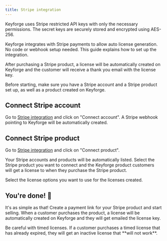 ```yaml
---
title: Stripe integration
---
```


<Callout>
  Keyforge uses Stripe restricted API keys with only the necessary permissions.
  The secret keys are securely stored and encrypted using AES-256.
</Callout>

Keyforge integrates with Stripe payments to allow auto license generation. No code or webhook setup needed. This guide explains how to set up the integration.

After purchasing a Stripe product, a license will be automatically created on Keyforge and the customer will receive a thank you email with the license key.

Before starting, make sure you have a Stripe account and a Stripe product set up, as well as a product created on Keyforge.

<Steps>
<Step>

## Connect Stripe account

Go to [Stripe integration](https://keyforge.dev/dashboard/integrations/stripe) and click on "Connect account". A Stripe webhook pointing to Keyforge will be automatically created.

<ImageZoom
  src="https://r2.keyforge.dev/docs-stripe-integration-connect-account.png"
  width={1920}
  height={1080}
  unoptimized
/>

</Step>

<Step>

## Connect Stripe product

Go to [Stripe integration](https://keyforge.dev/dashboard/integrations/stripe) and click on "Connect product".

Your Stripe accounts and products will be automatically listed. Select the Stripe product you want to connect and the Keyforge product customers will get a license to when they purchase the Stripe product.

Select the license options you want to use for the licenses created.

<ImageZoom
  src="https://r2.keyforge.dev/docs-stripe-integration-connect-product.png"
  width={1920}
  height={1080}
  unoptimized
/>

</Step>

<Step>

## You're done! 🎉

It's as simple as that! Create a payment link for your Stripe product and start selling. When a customer purchases the product, a license will be automatically created on Keyforge and they will get emailed the license key.

</Step>
</Steps>

<Callout type="warn" title="Timed licenses">
  Be careful with timed licenses. If a customer purchases a timed license that
  has already expired, they will get an inactive license that **will not work**.
</Callout>
